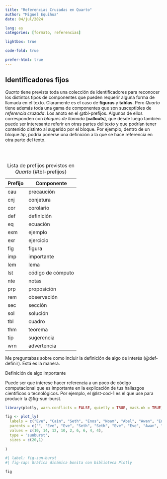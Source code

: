 ```yaml
---
title: "Referencias Cruzadas en Quarto"
author: "Miguel Equihua"
date: 04/jul/2024

lang: es
categories: [formato, referencias]

lightbox: true

code-fold: true

prefer-html: true
---
```


## Identificadores fijos

*Quarto* tiene prevista toda una colección de identificadores para reconocer los distintos tipos de componentes que pueden requerir alguna forma de llamada en el texto. Claramente es el caso de **figuras** y **tablas**. Pero *Quarto* tiene además toda una gama de componentes que son susceptibles de *referencia cruzada*. Los anoto en el @tbl-prefijos. Algunos de ellos corresponden con *bloques de llamada* (**callouts**), que desde luego también puede ser interesante referir en otras partes del texto y que podrían tener contenido distinto al sugerido por el bloque. Por ejemplo, dentro de un bloque *tip*, podría ponerse una definición a la que se hace referencia en otra parte del texto.

\
\

| Prefijo | Componente        |
|---------|-------------------|
| cau     | precaución        |
| cnj     | conjetura         |
| cor     | corolario         |
| def     | definición        |
| eq      | ecuación          |
| exm     | ejemplo           |
| exr     | ejercicio         |
| fig     | figura            |
| imp     | importante        |
| lem     | lema              |
| lst     | código de cómputo |
| nte     | notas             |
| prp     | proposición       |
| rem     | observación       |
| sec     | sección           |
| sol     | solución          |
| tbl     | cuadro            |
| thm     | teorema           |
| tip     | sugerencia        |
| wrn     | advertencia       |

: Lista de prefijos previstos en *Quarto* {#tbl-prefijos}

Me preguntabas sobre como incluir la definición de algo de interés (@def-definir). Está es la manera.

::: {#def-definir}
Definición de algo importante
:::


Puede ser que interese hacer referencia a un poco de código computacional que es importante en la explicación de tus hallazgos científicos o tecnológicos. Por ejemplo, el @lst-cod-1 es el que use para producir la @fig-sun-burst. 


::: {#lst-cod-1 lst-cap="Código para producir una gráfica bonita."}

```r

library(plotly, warn.conflicts = FALSE, quietly = TRUE, mask.ok = TRUE)

fig <- plot_ly(
  labels = c("Eve", "Cain", "Seth", "Enos", "Noam", "Abel", "Awan", "Enoch", "Azura"),
  parents = c("", "Eve", "Eve", "Seth", "Seth", "Eve", "Eve", "Awan", "Eve"),
  values = c(10, 14, 12, 10, 2, 6, 6, 4, 4),
  type = 'sunburst',
  sizes = c(20,1)
  
)
```
:::


::: {layout="[-1,5,-1]"}

```r
#| label: fig-sun-burst
#| fig-cap: Gráfica dinámica bonita con biblioteca Plotly

fig

```

:::
